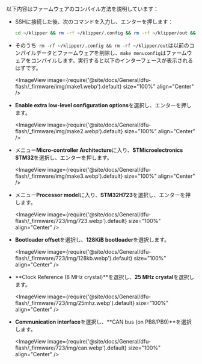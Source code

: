 以下内容はファームウェアのコンパイル方法を説明しています：
* SSHに接続した後、次のコマンドを入力し、エンターを押します：

    ```bash
    cd ~/klipper && rm -rf ~/klipper/.config && rm -rf ~/klipper/out && make menuconfig
    ```

* そのうち` rm -rf ~/klipper/.config && rm -rf ~/klipper/out`は以前のコンパイルデータとファームウェアを削除し、`make menuconfig`はファームウェアをコンパイルします。実行すると以下のインターフェースが表示されるはずです。

    <ImageView image={require('@site/docs/General/dfu-flash/_firmware/img/make1.webp').default} size="100%" align="Center" />

* **Enable extra low-level configuration options**を選択し、エンターを押します。

    <ImageView image={require('@site/docs/General/dfu-flash/_firmware/img/make2.webp').default} size="100%" align="Center" />

* メニュー**Micro-controller Architecture**に入り、**STMicroelectronics STM32**を選択し、エンターを押します。

    <ImageView image={require('@site/docs/General/dfu-flash/_firmware/img/make3.webp').default} size="100%" align="Center" />

* メニュー**Processor model**に入り、**STM32H723**を選択し、エンターを押します。

    <ImageView image={require('@site/docs/General/dfu-flash/_firmware/723/img/723.webp').default} size="100%" align="Center" />

* **Bootloader offset**を選択し、**128KiB bootloader**を選択します。

    <ImageView image={require('@site/docs/General/dfu-flash/_firmware/723/img/128kb.webp').default} size="100%" align="Center" />

* **Clock Reference (8 MHz crystal)**を選択し、**25 MHz crystal**を選択します。

    <ImageView image={require('@site/docs/General/dfu-flash/_firmware/723/img/25mhz.webp').default} size="100%" align="Center" />

* **Communication interface**を選択し、**CAN bus (on PB8/PB9)**を選択します。

    <ImageView image={require('@site/docs/General/dfu-flash/_firmware/723/img/can.webp').default} size="100%" align="Center" />
